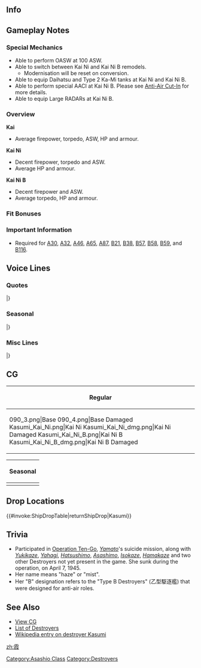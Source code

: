 ==Info==
{{KanmusuInfo|ID=090}}
{{KanmusuInfo|ID=090a}}
{{KanmusuInfo|ID=264}}
{{KanmusuInfo|ID=270}}

==Gameplay Notes==
===Special Mechanics===
* Able to perform OASW at 100 ASW.
* Able to switch between Kai Ni and Kai Ni B remodels.
** Modernisation will be reset on conversion.
* Able to equip Daihatsu and Type 2 Ka-Mi tanks at Kai Ni and Kai Ni B.
* Able to perform special AACI at Kai Ni B. Please see [[Aerial_Combat#Anti-Air_Cut-In|Anti-Air Cut-In]] for more details.
* Able to equip Large RADARs at Kai Ni B.

===Overview===
'''Kai'''
* Average firepower, torpedo, ASW, HP and armour.  

'''Kai Ni'''
* Decent firepower, torpedo and ASW.
* Average HP and armour.

'''Kai Ni B'''
* Decent firepower and ASW.
* Average torpedo, HP and armour.

===Fit Bonuses===
{{:{{BASEPAGENAME}}/Equipment Bonuses}}
{{clear}}

===Important Information===
* Required for [[Quests#A30|A30]], [[Quests#A32|A32]], [[Quests#A46|A46]], [[Quests#A65|A65]], [[Quests#A87|A87]], [[Quests#B21|B21]], [[Quests#B38|B38]], [[Quests#B57|B57]], [[Quests#B58|B58]], [[Quests#B59|B59]], and [[Quests#B116|B116]].

==Voice Lines==
===Quotes===
{{ShipquoteHeader}}
{{ShipquoteKai
|scenario = Introduction
|origin = 霞よ。ガンガン行くわよ。ついてらっしゃい。
|translation = I'm Kasumi. I'll move forward with all my strength. Follow me.
|audio = Kasumi-Introduction.ogg
}}
{{ShipquoteKai
|scenario = Introduction
|kai2 = yes
|origin = 改装された朝潮型駆逐艦、霞よ！もちろん、ガンガン行くわ。ついてらっしゃいな。
|translation = I'm the remodelled Asashio-class destroyer, Kasumi! Of course, I'll still move forward with all my strength. Follow me, alright?
|audio = Kasumi_Kai_Ni_Intro.ogg
}}
{{ShipquoteKai
|scenario = Library
|origin = 歴戦の主力駆逐艦として奮戦したわ。
最後は戦艦大和と共に坊ノ岬沖海戦で米艦載機の猛攻と戦ったの。
負けないわ！
|translation = I'm a hard fighting fleet destroyer with a long service history.
At the end, I fought together with Yamato in Operation Ten-Go against the fierce attacks of US planes.<ref>[https://en.wikipedia.org/wiki/Operation_Ten-Go Operation Ten-Go] is also known as the Battle of Bou no Misaki in Japan.</ref>
I won't lose!
|audio = Kasumi-Library.ogg
}}
{{ShipquoteKai
|scenario = Secretary 1
|origin = 用があるなら目を見て言いなさいな！
|translation = If you need something, look me in the eyes and say it!
|audio = Kasumi-Secretary_2.ogg
}}
{{ShipquoteKai
|scenario = Secretary 2
|origin = だから何よ？
|translation = Like I said, what do you want?
|audio = Kasumi-Secretary_1.ogg
}}
{{ShipquoteKai
|scenario = Secretary 2 (Kai Ni B)
|kai2 = yes
|origin = 陰口とかは嫌い！前に進むだけよ。
|translation = I hate badmouthing people! I just move on.<ref>Referring to how Shiranui's captain was held fully responsible for a decision to anchor in Kiska Harbour that led to the sinking of Arare; and Kasumi and Shiranui being heavily damaged.</ref>
|audio = KasumiKai2B-Secretary 2.ogg
}}
{{ShipquoteKai
|scenario = Secretary 3
|origin = はぁ！？それで逆ギレ？だらし無いったら！
|translation = Huh!? Shouldn't I be angry at you? So undisciplined!
|audio = Kasumi-Secretary_3.ogg
}}
{{ShipquoteKai
|scenario = Secretary Idle
|kai = yes
|origin = ちょっとぉ！この大事な時に艦隊を待機させるって、どういう事なの？ねえってば！
|translation = Wait a minute! Why are you putting the fleet on standby at such an important time? I'm talking to you!
|audio = Kasumi-Idle.ogg
}}
{{ShipquoteKai
|scenario = Secretary (Married)
|origin = な、何よ！ホントは少しくらい感謝してるし、いなくなったら寂しいし･･･ち、違うぅ！
|translation = Wh-what! I actually do feel a little bit grateful and if you weren't here I'd be lonely... Th-that's wrong!
|audio = Kasumi-Wedding_Line.ogg
}}
{{ShipquoteKai
|scenario = Wedding
|origin = あらクズ司令官こんなところにいるなんて相当お暇なようね...えっ...プレゼント？私に？...えっあっ、馬鹿ぁ
|translation = You sure have a lot of free time to call me to a place like this, you garbage Commander... Eh... A present? For me? Eh, ah, idiot...
|audio = Kasumi-Wedding.ogg
}}
{{ShipquoteKai
|scenario = Player's Score
|origin = 手紙よ、何度言わせるのよ、このクズ。
|translation = It's a letter. Don't make me repeat myself, you piece of shit.
|audio = Kasumi-Looking_At_Scores.ogg
}}
{{ShipquoteKai
|scenario = Player's Score
|kai2 = yes
|origin = あ、情報を取るの？待ってなさい。今、整理してあげるから。
|translation = Ah, you want intelligence? Wait here. I'll go compile it now.
|audio = KasumiKai2-Looking_At_Scores.ogg
}}
{{ShipquoteKai
|scenario = Joining the Fleet
|origin = 霞出るわ、見てらんないったら。
|translation = I'm heading out, I can't bear to watch this anymore.
|audio = Kasumi-Joining_A_Fleet.ogg
}}
{{ShipquoteKai
|scenario = Joining the Fleet (Kai Ni B)
|kai2 = yes
|origin = 覚悟は完了してる。後は行くだけ！やるわ！
|translation = I have resolved myself. Now it's time to go! I can do this!
|audio = KasumiKai2B-Joining A Fleet.ogg
}}
{{ShipquoteKai
|scenario = Equipment 1
|origin = こんなの全然強化のうちに入んないわよ。<ref>Shared with Supply before Kai.</ref>
|translation = This isn't worth being called a reinforcement.
|audio = Kasumi-Equipment_1.ogg
}}
{{ShipquoteKai
|scenario = Equipment 2
|origin = まあ、お礼は言わないわ。
|translation = Well, I won't thank you.
|audio = Kasumi-Equipment_2.ogg
}}
{{ShipquoteKai
|scenario = Equipment 3
|origin = つまらないわ。
|translation = This is worthless.
|audio = Kasumi-Equipment_3.ogg
}}
{{ShipquoteKai
|scenario = Equipment 3
|kai2 = yes
|origin = 見てらんないったら！
|translation = I can't bear to watch!
|audio = KasumiKai2-Equipment_3.ogg
}}
{{ShipquoteKai
|scenario = Supply
|kai = yes
|origin = 何よ、補給なの！？…まあ、必要だけど。
|translation = What, a resupply!? ...Well, it is important.
|audio = KasumiKai-Supply.ogg
}}
{{ShipquoteKai
|scenario = Docking (Minor Damage)
|origin = タイミングおかしいったら！
|translation = The timing is strange!
|audio = Kasumi-Docking_Minor.ogg
}}
{{ShipquoteKai
|scenario = Docking (Major Damage)
|origin = ったく…どんな采配してんのよ…本っ当に迷惑だわ！
|translation = I swear... what kind of orders are you giving... It's really troublesome!
|audio = Kasumi-Docking_Major.ogg
}}
{{ShipquoteKai
|scenario = Construction
|origin = 新艦が完成したわ。迎えに行きなさい。
|translation = A new ship has been completed. Go meet her.
|audio = Kasumi-Construction.ogg
}}
{{ShipquoteKai
|scenario = Returning from Sortie
|origin = 作戦が終了したわ。報告を聞きなさい。
|translation = The operation is complete. Listen to the report.
|audio = Kasumi-Returning_From_Sortie.ogg
}}
{{ShipquoteKai
|scenario = Starting a Sortie
|origin = 霞の水雷戦隊が出るったら！
|translation = My torpedo squadron is setting off!
|audio = Kasumi-Starting_A_Sortie.ogg
}}
{{ShipquoteKai
|scenario = Starting a Sortie
|kai2 = yes
|origin = 第二水雷戦隊、臨時旗艦霞、抜錨よ！ついてらっしゃい！
|translation = 2nd Torpedo Squadron, temporary flagship Kasumi, setting sail! Follow me!<ref>She was the flagship of DesRon2 from 1945/01/01 to 02/23 for Operations Rei-go and Kita-go.</ref>
|audio = Kasumi_Kai_Ni_Sortie.ogg
}}
{{ShipquoteKai
|scenario = Starting a Battle
|origin = 沈みなさい！
|translation = Sink!
|audio = Kasumi-Battle_Start.ogg
}}
{{ShipquoteKai
|scenario = Attack
|origin = みじめよね！
|translation = How miserable!
|audio = Kasumi-Attack.ogg
}}
{{ShipquoteKai
|scenario = Night Battle Attack
|origin = 死ねばいいのに！
|translation = You're better off dead!
|audio = Kasumi-Night_Attack.ogg
}}
{{ShipquoteKai
|scenario = Night Battle Attack
|kai2 = yes
|origin = ぁぁもう馬鹿ばっかり！実践あるのみよ！やるわ！
|translation = Aaaah, you're all idiots! Time to put what we learned into practice! Let's do this!
|audio = Kasumi_Kai_Ni_Atk2.ogg
}}
{{ShipquoteKai
|scenario = Night Battle
|origin = あーもう、バカばっかり！
|translation = Ah jeez, you're all idiots!
|audio = Kasumi-Night_Battle.ogg
}}
{{ShipquoteKai
|scenario = MVP
|origin = 別に、嬉しくもなんともないわ。一応、貰っといてあげるけどね。
|translation = It's not like I'm happy or anything. But I'll accept it just this once.
|audio = Kasumi-MVP.ogg
}}
{{ShipquoteKai
|scenario = MVP
|kai2 = yes
|origin = 別に嬉しくもなんとも… いいえ、違う。駆逐艦乗りの意地と栄光か… いいものね。もらって置くわ。
|translation = It's not like I'm happy or any... Wait, no. Pride and glory is something good... for destroyers. I accept it.
|audio = Kasumi_Kai_Ni_MVP.ogg
}}
{{ShipquoteKai
|scenario = Minor Damage 1
|origin = きゃっ！嘘でしょ！？
|translation = Kyaaah! This can't be right!?
|audio = Kasumi-Minor_Damage_1.ogg
}}
{{ShipquoteKai
|scenario = Minor Damage 2
|origin = 被弾！？あたしが！？
|translation = I'm hit!? Me!?
|audio = Kasumi-Minor_Damage_2.ogg
}}
{{ShipquoteKai
|scenario = Minor Damage 2
|kai2 = yes
|origin = 被弾！？あたしが！？このクズが！返り討ちよ！
|translation = I'm hit!? Me!? Those pieces of shit! I'll get them for this!
|audio = Kasumi_Kai_Ni_LightDmg2.ogg
}}
{{ShipquoteKai
|scenario = Major Damage
|origin = 少しは出来る奴が居るようね…褒めてあげるわ。
|translation = There seems to be someone competent on the other side... I give you my praise.
|audio = Kasumi-Major_Damage.ogg
}}
{{ShipquoteKai
|scenario = Major Damage (Kai Ni B)
|kai2 = yes
|origin = こんなんじゃ霞は沈まないわ！冗談じゃないったら！
|translation = I won't sink from this! Not even as a joke!
|audio = KasumiKai2B-Major Damage.ogg
}}
{{ShipquoteKai
|scenario = Sunk
|origin = 私が沈むなんて……認めない……認めないんだから……
|translation = I can't believe... I'm sinking... I really can't...
|audio = Kasumi-Sunk.ogg
}}
|} <references/>

{{clear}}

===Seasonal===
{{SeasonalHeaderOld}}
{{SeasonalQuote
|scenario = [[Seasonal/Early_Autumn_2015_Seasonal_Update|Early Autumn 2015]]
|origin = 秋か……。秋が過ぎれば、冬ね。礼号作戦。私が旗艦を努めた。何故？鮮明に覚えている。何で……
|translation =	Autumn… After autumn, it’ll be winter. Operation Rei-go. I was the flagship then. Why? I remember it well. Why…<ref>[https://ja.wikipedia.org/wiki/%E7%A4%BC%E5%8F%B7%E4%BD%9C%E6%88%A6 Operation Rei-go] was the naval support for the [https://en.wikipedia.org/wiki/Battle_of_Mindoro Battle of Mindoro]</ref>
|audio = Kasumi_Early_Autumn2015.ogg
|notes =
}}
{{SeasonalQuote
|scenario = [[Seasonal/Christmas_2015|Christmas 2015]]
|origin = クリスマスぅ？何浮かれてるの、バカみたい！…えぇ？ケーキ？いらないわよ、そんな……うん。あぁ、美味しい。あぁ、えーっと…
|translation =	Christmas? What are you celebrating, that’s stupid! …Eh? Cake? I don’t want any… Yeah. Ah, it’s delicious. Ah, ummm…
|audio = Kasumi_Christmas_2015_Sec1.ogg
|notes =
}}
{{SeasonalQuote
|scenario = [[Seasonal/New_Year_2016|New Year 2016]]
|origin = はぁ、お正月を無事に迎えてられたわね。よかった！クズ司令官も…あぁ、ごめん。司令官も…今年もよろしくね！な、なによ！
|translation =	Whew, we’ve pleacefully welcomed the new year. Thank goodness! Please  treat me well this year, you piece of garbage… Ah, sorry; Commander. Wh-what!
|audio = Kasumi_New_Years_Day_2016.ogg
|notes = 
}}
{{SeasonalQuote
|scenario = [[Seasonal/Setsubun_2016|Setsubun 2016]]
|origin = だから、 豆を全力で投げるのやめなさいよ！ 鬼役の神通さんがいつまでもっ…ほら…ほらあ…っ！ わ、私知らないったらー！
|translation =	I said to stop throwing those beans so hard! Jintsu-san always being the Oni is so…. Look… Look…! I-I know nothing!
|audio = Kasumi_Setsubun_2016_Sec1.ogg
|notes = 
}}
{{SeasonalQuote
|scenario = [[Seasonal/Valentine%27s_Day_2016|Valentine’s Day 2016]]
|origin = まぁ、少し手間取ったけど、できたからあげるわ。…何って？チョコよ。そんなこともわかんないの？…は、早く受け取ってったらぁ！
|translation =	Well, it took a bit of time but since it’s done, I’ll give it to you. …What do you mean “What is it”? It’s chocolate. Can’t you see? …J-just take it!
|audio = Kasumi_Valentine_Sec1.ogg
|notes = 
}}
{{SeasonalQuote
|scenario = [[Seasonal/White_Day_2016|White Day 2016]]
|origin = えぇ！？はぁ！？…チョコのお返しっ？ったく、そんなの気にしなくていいのに…あぁ、い、要るっ！要るからっ！返しなさい、貰うからっ！
|translation =	Eh!? Huh!? …A return gift? Jeez, you didn’t have to get one. …Ah, I-I want one! I said I want one! Give it here, I accept it!
|audio = Kasumi_White_Day_2016.ogg
|notes = 
}}
{{SeasonalQuote
|scenario = [[Seasonal/Third_Anniversary|3rd Anniversary]]
|origin = だから、なんでそういう大事なことをさっきに言わないのよ？三周年なのよ？三周年！ほんっとにすごいことじゃない。早くいいなさいったら！っとに。おめでと。
|translation =	I said; why didn’t you tell me something this important first? It’s the 3rd Anniversary you know? The 3rd Anniversary! It’s something really amazing. Let me know this sooner! Seriously. Congrats.
|audio = Kasumi_3rd_Anniversary_Sec1.mp3
|notes = 
}}
{{SeasonalQuote
|scenario = [[Seasonal/Rainy_Season_2016|Rainy Season 2016]]
|origin = 梅雨か…………雨で、外も霧のようにかすんでいる…この霞があるうちは大丈夫。大丈夫だから…霰、心配しないで。
|translation =	It’s the rainy season………… It gets all misty outside when it rains… But it’ll be alright as long as I’m here. It’ll be fine so… don’t worry, Arare.
|audio = Kasumi_Rainy_Season_2016_Sec1.mp3
|notes = 
}}
{{SeasonalQuote
|scenario = [[Seasonal/Early_Summer_2016|Early Summer 2016]]
|origin = 何？清霜、水着買うの？…ふん。まぁ、いいんじゃない。着てみれば？…えぇ、私？私はいいわよ、そんなの！…えぇ？いらないってぇ！
|translation =	What? You bought a swimsuit, Kiyoshimo? …I see. Well, that’s nice. Try it on? …Eh, me? I’m fine not doing that! …Eh? I said no!
|audio = Kasumi_Early_Summer_Sec1_2016.ogg
|notes = 
}}
{{SeasonalQuote
|scenario = [[Seasonal/Saury_2016|Saury Festival 2016]]
|origin = 秋刀魚漁ですって！？行くなら行く！はっきりしなさいな！…私も行くから！探照灯も…よし。これで大丈夫ね！
|translation =	Saury fishing!? If you want to go, then go! Hurry up and decide! …I’ll come too! Searchlight… check. Now I’m set!
|audio = Kasumi_Sec1_Saury_2016.mp3
|notes = Base
}}
{{SeasonalQuote
|scenario = [[Seasonal/Saury_2016|Saury Festival 2016]]
|origin = 秋刀魚漁！？ …仕方ない、私がつきあってあげるわ。もう見てらんないったら！ …大丈夫！ 私が出るからには大漁よ！
|translation =	Saury fishing!? …It can’t be helped then, I’ll follow you. I just can’t stand watching you! …It’ll be fine! We’ll get a huge catch if I come along!
|audio = Kasumi_Kai_Ni_Sec1_Saury_2016.mp3
|notes = Kai Ni
}}
{{SeasonalQuote
|scenario = [[Seasonal/Fourth_Anniversary|4th Anniversary]]
|origin = だから、何であなたはそういう大事なことを先に言わないのよ！四周年なのよ、四周年！本当に大変なことじゃない！早く言いなさいったら！っとに……おめでとう。
|translation =	I keep telling you, why don’t you tell me these important things firs!? It’s the 4th Annversary now you know! It really isn’t that hard! Tell me these things sooner! Seriously… Congratulations.
|audio = Kasumi_4th_Anniversary_Sec1_2017.mp3
|notes = 
}}
{{SeasonalQuote
|scenario = [[Seasonal/Early_Summer_2017|Early Summer 2017]]
|origin = はぁ！？民生協力で店内放送？なんで私が？べ、別にやるわよ。貸しなさい、マイク。このは簡単なんだから！えっと…はぁ…霞よ、今…
|translation =	Huuh!? A store broadcast for the collaboration? Why me? I-I don’t mind, I’ll do it. Give me the mic. This will be easy! Umm… *deep breath*… I’m Kasumi, now…
|audio = Kasumi_Sec1_Summer_2017.mp3
|notes = 
}}
{{SeasonalQuote
|scenario = [[Seasonal/Late_Autumn_2017|Late Autumn 2017]]
|origin = 少し寒くなって来たわね。風邪とか引かないでよね！艦隊や…わたしが困るんだから。…もう、ほら！暖かくして！はい！
|translation =	It’s gotten a bit colder. You better not catch a cold! The fleet… and I will be troubled… Jeez, come on! Keep warm! Here!
|audio = Kasumi_Late_Autumn_2017_Sec1.mp3
|notes = 
}}
{{SeasonalQuote
|scenario = [[Seasonal/Fifth_Anniversary|5th Anniversary]]
|origin = だからいつもなんでそういうの大事なこと先に言わないのよ！？五周年なのよ、五周年！本当にものすごいじゃない！？早く言いなさいったら！っとに。おめでとう、よかったはね。
|translation =	How many times do I have to tell you to let me know about important things first!? It’s the 5th Anniversary you know! Isn’t it something really amazing!? Tell me this sooner! I swear. Congratulations, it’s great.
|audio = Kasumi_5th_Anniversary_Sec1.mp3
|notes = 
}}
{{SeasonalQuote
|scenario = [[Seasonal/Summer_2018|Summer 2018]]
|origin = なんなの？なんなのよ！？暑いからよ！それだけなんだから！ふん、バカじゃないの？
|translation =	What? What's your problem? It's just hot! That's all this is about! Humph, are you an idiot?
|audio = KasumiKai2_Summer_2018_Sec1.mp3
|notes = Kai Ni Secretary 1
}}
{{SeasonalQuote
|scenario = [[Seasonal/Summer_2018|Summer 2018]]
|origin = だから、なんなのよその目は！？じゃあ、着替える。もう着替えるから！
|translation =	Seriously what are you looking at!? That's it, I'm changing. I'm going to change already!
|audio = KasumiKai2_Summer_2018_Sec2.mp3
|notes = Kai Ni Secretary 2
}}
{{SeasonalQuote
|scenario = [[Seasonal/Summer_2018|Summer 2018]]
|origin = いいわよ、もう着ないから。今年だなんだから！…えぇ、そ、そんな顔しないでよ。ん、わかったわよ。まったく…
|translation =	Fine, I'm not going to change. I'm only wearing this for this year! ...Eh, d-don't make a face like that. Ngh, fine then. Goodness...
|audio = KasumiKai2_Summer_2018_Sec3.mp3
|notes = Kai Ni Secretary 3
}}
{{SeasonalQuote
|scenario = [[Seasonal/Summer_2018|Summer 2018]]
|origin = 覗くな！バカ！
|translation =	DON'T PEEK! YOU IDIOT!
|audio = KasumiKai2_Summer_2018_DockMinor.mp3
|notes = Kai Ni Docking (Minor Damage)
}}
{{SeasonalQuote
|scenario = [[Seasonal/Summer_2018|Summer 2018]]
|origin = 覗くな！バカ！…ったく、いつまで経っても…
|translation =	DON'T PEEK! YOU IDIOT! ...Really, no matter how much time passes...
|audio = KasumiKai2_Summer_2018_DockMajor.mp3
|notes == Kai Ni Docking (Major Damage)
}}
{{SeasonalQuote
|scenario = [[Seasonal/Summer_2018|Summer 2018]]
|origin = あぁ、もう、夏は本当にばかばっかり！
|translation =	Ah, jeez, summer is really full of idiots!
|audio = KasumiKai2_Summer_2018_Construction.mp3
|notes = Kai Ni Construction
}}
{{SeasonalQuote
|scenario = [[Seasonal/Summer_2018|Summer 2018]]
|origin = こんな格好動きにくいったら。
|translation =	I can move well dressed like this.
|audio = KasumiKai2_Summer_2018_Attack.mp3
|notes = Kai Ni Attack
}}
|}<references/>

{{clear}}

===Misc Lines===
{{SeasonalHeaderOld}}
{{SeasonalQuote
|scenario = [[Spring 2019 Event]]
|origin = 覚悟は完了してる。あとは…いくだけ！やるわ！
|translation =	I've steeled myself. All that's left... is to do it! Let's go!
|audio =Kasumi-FriendFleet.mp3
|notes = Friend Fleet Line
}}
{{SeasonalQuote
|scenario = [[Spring 2019 Event]]
|origin = 朝潮型駆逐艦、霞、突入する！
|translation =	Asashio-class destroyer, Kasumi, charging in!
|audio = KasumiKai2-Friend_Fleet_2.mp3
|notes = Friend Fleet Line
}}
|}<references/>

{{clear}}

==CG==
{| class="mw-collapsible mw-collapsed wikitable" style="width: 100%;"
!Regular
|-
|<gallery>
090_3.png|Base
090_4.png|Base Damaged
Kasumi_Kai_Ni.png|Kai Ni
Kasumi_Kai_Ni_dmg.png|Kai Ni Damaged
Kasumi_Kai_Ni_B.png|Kai Ni B
Kasumi_Kai_Ni_B_dmg.png|Kai Ni B Damaged
</gallery>
|}

{| class="mw-collapsible mw-collapsed wikitable" style="width: 100%;"
!Seasonal
|-
|<gallery>
KanMusu270Summer.png|[[Seasonal/Summer_2018|Summer 2018]]
KanMusu270SummerDmg.png||[[Seasonal/Summer_2018|Summer 2018 Damaged]]
</gallery>
|}

==Drop Locations==
{{#invoke:ShipDropTable|returnShipDrop|Kasumi}}

==Trivia==
*Participated in [http://en.wikipedia.org/wiki/Operation_Ten-Go Operation Ten-Go], ''[[Yamato]]'''s suicide mission, along with ''[[Yukikaze]]'', ''[[Yahagi]]'', ''[[Hatsushimo]]'', ''[[Asashimo]]'', ''[[Isokaze]]'', ''[[Hamakaze]]'' and two other Destroyers not yet present in the game. She sunk during the operation, on April 7, 1945.
*Her name means "haze" or "mist".
* Her "B" designation refers to the "Type B Destroyers" (乙型駆逐艦) that were designed for anti-air roles.

==See Also==
*[[{{PAGENAMEE}}/Gallery|View {{PAGENAME}} CG]]
*[[EliteDD|List of Destroyers]]
*[[wikipedia:Japanese_destroyer_Kasumi_(1937)|Wikipedia entry on destroyer Kasumi]]
 {{shiplist}}
[[Category:Asashio Class]]
[[Category:Destroyers]]
[[zh:霞]]